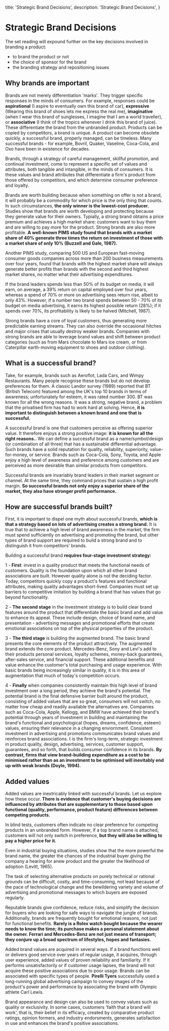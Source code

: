   title: 'Strategic Brand Decisions',
  description: 'Strategic Brand Decisions',
}

# Strategic Brand Decisions

The set reading will expound further on the key decisions involved in branding a product:

- to brand the product or not
- the choice of sponsor for the brand
- the branding strategy and repositioning issues

## Why brands are important

Brands are not merely differentiation 'marks'. They trigger specific responses in the minds of consumers. For example, responses could be **aspirational** (I aspire to eventually own this brand of car), **expressive** (Wearing this brand of shoes lets me express the real me), **imaginative** (when I wear this brand of sunglesses, I imagine that I am a world traveller), or **associative** (I think of the tropics whenever I drink this brand of juice). These differentiate the brand from the unbranded product. Products can be copied by competitors, a brand is unique.
A product can become obsolete quickly, a successful brand, properly managed, can be timeless.
Many successful brands - for example, Bovril, Quaker, Vaseline, Coca-Cola, and Oxo have been in existence for decades.

Brands, through a strategy of careful management, skillful promotion, and continual investment, come to represent a specific set of values and attributes, both tangible and intangible, in the minds of consumers.
It is these values and brand attributes that differentiate a firm's product from those offered by competitors, and which determine consumer preference and loyalty.

Brands are worth building because when something on offer is not a brand, it will probably be a commodity for which price is the only thing that counts. In such circumstances, **the only winner is the lowest-cost producer.**
Studies show that brands are worth developing and protecting because they generate value for their owners. Typially, a strong brand obtains a price premium and achieves a high market share: customers want to buy them and are willing to pay more for the product. Strong brands are also more profitable. **A well-known PIMS study found that brands with a market share of 40% generate three times the return on investment of those with a market share of only 10% (Buzzell and Gale, 1987).**

Another PIMS study, comparing 500 US and European fast-moving consumer goods companies across more than 200 business measurements over four years, found that brands with the highest market share will always generate better profits than brands with the second and third highest market shares, no matter what their advertising expenditures.

If the brand leaders spends less than 50% of its budget on media, it will earn, on average, a 39% return on capital employed over four years, whereas a spend of 70% or more on advertising sees return rise, albeit to only 43%.
However, if a number two brand spends between 50 - 70% of its budget on media advertising, it earns its highest possible return (28%); if it spends over 70%, its profitability is likely to be halved (Mitchell, 1987).

Strong brands have a core of loyal customers, thus generating more predictable earning streams. They can also override the occasional hitches and major crises that usually destroy weaker brands.
Companies with strong brands are able to leverage brand values and shift between product categories (such as from Mars chocolate to Mars ice cream, or from Caterpillar earth-moving equipment to shoes and outdoor clothing).

## What is a successful brand?

Take, for example, brands such as Aeroflot, Lada Cars, and Wimpy Restaurants. Many people recognise these brands but do not develop preferences for them.
A classic Landor survey (1989) reported that BT (British Telecom) featured among the UK's top 10 brands in terms of awareness; unfortunately for esteem, it was rated number 300. BT was known for all the wrong reasons. It was a strong, negative brand, a problem that the privatised firm has had to work hard at solving.
Hence, **it is important to distinguish between a known brand and one that is successful.**

A successful brand is one that customers perceive as offering superior value. It therefore enjoys a strong positive image: **it is known for all the right reasons.**.
We can define a successful brand as a name/symbol/design (or combination of all three) that has a sustainable differential advantage. Such brands have a solid reputation for quality, reliability, superiority, value-for-money, or service. Brands such as Coca-Cola, Sony, Toyota, and Apple enjoy a high level of awareness and preference among customers and are perceived as more desirable than similar products from competitors.

Successful brands are invariably brand leaders in their market segment or channel. At the same time, they command prices that sustain a high profit margin. **So successful brands not only enjoy a superior share of the market, they also have stronger profit performance.**

## How are successful brands built?

First, it is important to dispel one myth about successful brands, **which is that a strategy based on lots of advertising creates a strong brand.**
It is true that to achieve a high level of brand awareness in the market, the firm must spend sufficiently on advertising and promoting the brand, but other types of brand support are required to build a strong brand and to distinguish it from competitors' brands.

Building a successful brand **requires four-stage investment strategy:**

1 - **First**: invest in a quality product that meets the functional needs of customers. Quality is the foundation upon which all other brand associations are built. However quality alone is not the deciding factor. Today, competitors quickly copy a product's features and functional attributes, making quality advantages short-lived. Companies must set up barriers to competitive imitation by building a brand that has values that go beyond functionality.

2 - **The second stage** in the investment strategy is to build clear brand features around the product that differentiate the basic brand and add value to enhance its appeal. These include design, choice of brand name, and presentation - advertising messages and promotional efforts that create emotional associations on top of the physical properties of the product.

3 - **The third stage** is building the augmented brand. The basic brand presents the core elements of the product attractively. The augmented brand extends the core product. Mercedes-Benz, Sony and Levi's add to their products personal services, loyalty schemes, money-back guarantees, after-sales service, and financial support. These additional benefits and value enhance the customer's total purchasing and usage experience. With basic brands being increasingly similar in quality, it is in this area of augmentation that much of today's competition occurs.

4 - **Finally** when companies consistently maintain this high level of brand investment over a long period, they achieve the brand's potential. The potential brand is the final defensive barrier built around the product, consisting of added values that are so great, consumers will not switch, no matter how cheap and readily available the alternatives are. Companies such as Coca-Cola, Apple, Kellogg, and BMW have achieved their brand's potential through years of investment in building and maintaining the brand's functional and psychological (hopes, dreams, confidence, esteem) values, ensuring their relevance in a changing enviornment. Consistent investment in advertising and promotions communicates brand values and reinforces brand associations. t is the firm's long-term, strategic investment in product quality, design, advertising, services, customer support, guarantees, and so forth, that builds consumer confidence in its brands. **By contrast, firms that view brand-building expenditure as a cost to be minimised rather than as an investment to be optimised will inevitably end up with weak brands (Doyle, 1994).**

## Added values

Added values are inextricably linked with successful brands. Let us explore how these occur. **There is evidence that customer's buying decisions are influenced by attributes that are supplementary to those based upon functional (quality, performance, product feature) differences between competing products.**

In blind tests, customers often indicate no clear preference for competing products in an unbranded form. However, if a top brand name is attached, customers will not only switch in preference, **but they will also be willing to pay a higher price for it.**

Even in industrial buying situations, studies show that the more powerful the brand name, the greater the chances of the industrial buyer giving the company a hearing for anew product and the greater the likelihood of adoption (Levitt, 1965).

The task of selecting alternative products on purely technical or rational grounds can be difficult, costly, and time-consuming, not least because of the pace of technological change and the bewildering variety and volume of advertising and promotional messages to which buyers are exposed regularly.

Reputable brands give confidence, reduce risks, and simplify the decision for buyers who are looking for safe ways to navigate the jungle of brands. Additionally, brands are frequently bought for emotional reasons, not just for functional benefits.
**Rarely is a Rolex watch bought because the wearer needs to know the time; its purchase makes a personal statement about the owner. Ferrari and Mercedes-Benz are not just means of transport; they conjure up a broad spectrum of lifestyles, hopes and fantasies.**

Added brand values are acquired in several ways. If a brand functions well or delivers good service over years of regular usage, it acquires, through user experience, added values of proven reliability and familiarity. If it performs unsatisfactorily or if customer usage lapses, the brand will not acquire these positive associations due to poor usage.
Brands can be associated with specific types of people. **Pirelli Tyers** successfully used a long-running global advertising campaign to convey images of the product's power and performance by associating the brand with Olympic athlete Carl Lewis.

Brand appearance and design can also be used to convey values such as quality or exclusivity. In some cases, customers 'faith that a brand will work', that is, their belief in its efficacy, created by comparative product ratings, opinion formers, and industry endorsments, generates satisfaction in use and enhances the brand's positive associations.
